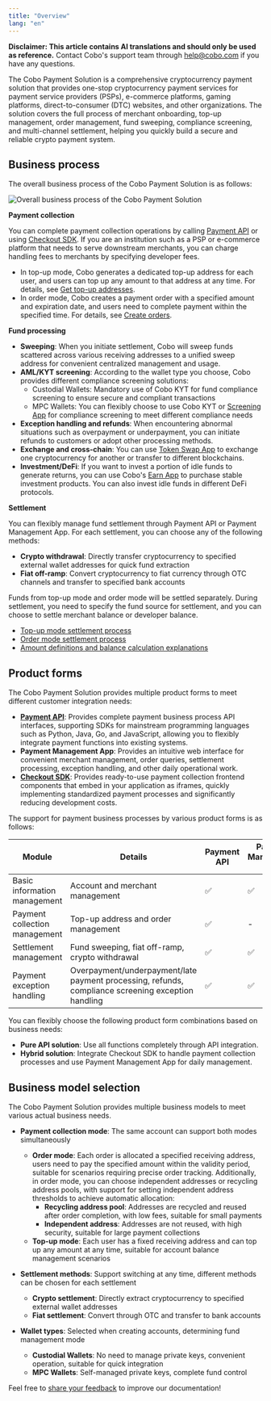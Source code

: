 ```yaml
---
title: "Overview"
lang: "en"
---
```


<Note>**Disclaimer: This article contains AI translations and should only be used as reference.** Contact Cobo's support team through [help@cobo.com](mailto:help@cobo.com) if you have any questions.</Note>

The Cobo Payment Solution is a comprehensive cryptocurrency payment solution that provides one-stop cryptocurrency payment services for payment service providers (PSPs), e-commerce platforms, gaming platforms, direct-to-consumer (DTC) websites, and other organizations. The solution covers the full process of merchant onboarding, top-up management, order management, fund sweeping, compliance screening, and multi-channel settlement, helping you quickly build a secure and reliable crypto payment system.

## Business process

The overall business process of the Cobo Payment Solution is as follows:

<img src="/v2/images/payments/overview.png" className="diagram" alt="Overall business process of the Cobo Payment Solution"></img>

**Payment collection**

You can complete payment collection operations by calling [Payment API](/v2/payments/api-reference) or using [Checkout SDK](/v2/payments/checkout-sdk). If you are an institution such as a PSP or e-commerce platform that needs to serve downstream merchants, you can charge handling fees to merchants by specifying developer fees.

- In top-up mode, Cobo generates a dedicated top-up address for each user, and users can top up any amount to that address at any time. For details, see [Get top-up addresses](/v2/payments/get-topup-addresses).
- In order mode, Cobo creates a payment order with a specified amount and expiration date, and users need to complete payment within the specified time. For details, see [Create orders](/v2/payments/create-orders).

**Fund processing**

- **Sweeping**: When you initiate settlement, Cobo will sweep funds scattered across various receiving addresses to a unified sweep address for convenient centralized management and usage.
- **AML/KYT screening**: According to the wallet type you choose, Cobo provides different compliance screening solutions:
  - Custodial Wallets: Mandatory use of Cobo KYT for fund compliance screening to ensure secure and compliant transactions
  - MPC Wallets: You can flexibly choose to use Cobo KYT or [Screening App](https://manuals.cobo.com/en/apps/screening/introduction) for compliance screening to meet different compliance needs
- **Exception handling and refunds**: When encountering abnormal situations such as overpayment or underpayment, you can initiate refunds to customers or adopt other processing methods.
- **Exchange and cross-chain**: You can use [Token Swap App](https://manuals.cobo.com/en/apps/token-swap/introduction) to exchange one cryptocurrency for another or transfer to different blockchains.
- **Investment/DeFi**: If you want to invest a portion of idle funds to generate returns, you can use Cobo's [Earn App](https://manuals.cobo.com/en/apps/earn/introduction) to purchase stable investment products. You can also invest idle funds in different DeFi protocols.

**Settlement**

You can flexibly manage fund settlement through Payment API or Payment Management App. For each settlement, you can choose any of the following methods:
  - **Crypto withdrawal**: Directly transfer cryptocurrency to specified external wallet addresses for quick fund extraction
  - **Fiat off-ramp**: Convert cryptocurrency to fiat currency through OTC channels and transfer to specified bank accounts

Funds from top-up mode and order mode will be settled separately. During settlement, you need to specify the fund source for settlement, and you can choose to settle merchant balance or developer balance.
  - [Top-up mode settlement process](/v2/payments/settle-topup)
  - [Order mode settlement process](/v2/payments/settle-orders)
  - [Amount definitions and balance calculation explanations](/v2/payments/amounts-and-balances)

## Product forms

The Cobo Payment Solution provides multiple product forms to meet different customer integration needs:

* **[Payment API](/v2/payments/api-reference)**: Provides complete payment business process API interfaces, supporting SDKs for mainstream programming languages such as Python, Java, Go, and JavaScript, allowing you to flexibly integrate payment functions into existing systems.
* **Payment Management App**: Provides an intuitive web interface for convenient merchant management, order queries, settlement processing, exception handling, and other daily operational work.
* **[Checkout SDK](/v2/payments/checkout-sdk)**: Provides ready-to-use payment collection frontend components that embed in your application as iframes, quickly implementing standardized payment processes and significantly reducing development costs.

The support for payment business processes by various product forms is as follows:

| Module | Details | Payment API | Payment Management App | Checkout SDK |
|------|------|-------------|----------------------|--------------|
| Basic information management | Account and merchant management | ✅ | ✅ | - |
| Payment collection management | Top-up address and order management | ✅ | - | ✅ |
| Settlement management | Fund sweeping, fiat off-ramp, crypto withdrawal | ✅ | ✅ | - |
| Payment exception handling | Overpayment/underpayment/late payment processing, refunds, compliance screening exception handling | ✅ | ✅ | ✅ |

You can flexibly choose the following product form combinations based on business needs:
- **Pure API solution**: Use all functions completely through API integration.
- **Hybrid solution**: Integrate Checkout SDK to handle payment collection processes and use Payment Management App for daily management.

## Business model selection

The Cobo Payment Solution provides multiple business models to meet various actual business needs.

- **Payment collection mode**: The same account can support both modes simultaneously
  - **Order mode**: Each order is allocated a specified receiving address, users need to pay the specified amount within the validity period, suitable for scenarios requiring precise order tracking. Additionally, in order mode, you can choose independent addresses or recycling address pools, with support for setting independent address thresholds to achieve automatic allocation:
    - **Recycling address pool**: Addresses are recycled and reused after order completion, with low fees, suitable for small payments
    - **Independent address**: Addresses are not reused, with high security, suitable for large payment collections
  - **Top-up mode**: Each user has a fixed receiving address and can top up any amount at any time, suitable for account balance management scenarios

- **Settlement methods**: Support switching at any time, different methods can be chosen for each settlement
  - **Crypto settlement**: Directly extract cryptocurrency to specified external wallet addresses
  - **Fiat settlement**: Convert through OTC and transfer to bank accounts

- **Wallet types**: Selected when creating accounts, determining fund management mode
  - **Custodial Wallets**: No need to manage private keys, convenient operation, suitable for quick integration
  - **MPC Wallets**: Self-managed private keys, complete fund control

<Tip>Feel free to [share your feedback](https://forms.zohopublic.com/cobo/form/DocumentFeedbackForm/formperma/QvLOhxJv1_JMsJ-1dleZ8Itb_7rzN-LtgvsDdxosoVI) to improve our documentation!</Tip> 